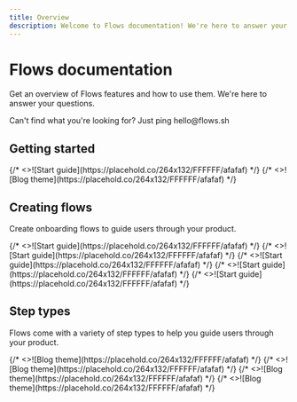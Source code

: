 ```yaml
---
title: Overview
description: Welcome to Flows documentation! We're here to answer your questions.
---
```



# Flows documentation

Get an overview of Flows features and how to use them. We're here to answer your questions.

<BetterCallout variant="info">
  Can't find what you're looking for? Just ping hello@flows.sh
</BetterCallout>

## Getting started

<Cards num={3}>
  <Cards.Card image arrow title="Install Flows" href="/getting-started/install-flows">
    {/* <>![Start guide](https://placehold.co/264x132/FFFFFF/afafaf)</> */}
  </Cards.Card>
  <Cards.Card image arrow title="Concept" href="/getting-started/concepts">
    {/* <>![Blog theme](https://placehold.co/264x132/FFFFFF/afafaf)</> */}
  </Cards.Card>
</Cards>

## Creating flows

Create onboarding flows to guide users through your product.

<Cards num={3}>
  <Cards.Card image arrow title="Steps editor" href="/creating-flows/steps-editor">
    {/* <>![Start guide](https://placehold.co/264x132/FFFFFF/afafaf)</> */}
  </Cards.Card>
  <Cards.Card image arrow title="Frequency" href="/creating-flows/frequency">
    {/* <>![Start guide](https://placehold.co/264x132/FFFFFF/afafaf)</> */}
  </Cards.Card>
  <Cards.Card image arrow title="Targeting" href="/creating-flows/targeting">
    {/* <>![Start guide](https://placehold.co/264x132/FFFFFF/afafaf)</> */}
  </Cards.Card>
  <Cards.Card image arrow title="Preview flow" href="/creating-flows/preview">
    {/* <>![Start guide](https://placehold.co/264x132/FFFFFF/afafaf)</> */}
  </Cards.Card>
  <Cards.Card image arrow title="Publish flow" href="/creating-flows/preview">
    {/* <>![Start guide](https://placehold.co/264x132/FFFFFF/afafaf)</> */}
  </Cards.Card>
</Cards>

## Step types

Flows come with a variety of step types to help you guide users through your product.

<Cards num={3}>
  <Cards.Card image arrow title="Tooltip" href="/step-types/tooltip">
    {/* <>![Blog theme](https://placehold.co/264x132/FFFFFF/afafaf)</> */}
  </Cards.Card>
  <Cards.Card image arrow title="Modal" href="/step-types/modal">
    {/* <>![Blog theme](https://placehold.co/264x132/FFFFFF/afafaf)</> */}
  </Cards.Card>
  <Cards.Card image arrow title="Wait" href="/step-types/wait">
    {/* <>![Blog theme](https://placehold.co/264x132/FFFFFF/afafaf)</> */}
  </Cards.Card>
  <Cards.Card image arrow title="Fork" href="/step-types/fork">
    {/* <>![Blog theme](https://placehold.co/264x132/FFFFFF/afafaf)</> */}
  </Cards.Card>
</Cards>
